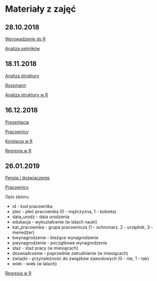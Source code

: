 # Materiały z zajęć

## 28.10.2018

[Wprowadzenie do R](res\skrypt20181028.R)

[Analiza sejmików](res\analiza20181028.R)

## 18.11.2018

[Analiza struktury](https://departmentofstatisticspue.github.io/statystyka-opisowa/analiza-struktury.html)

[Rossmann](data\rossmann.xlsx)

[Analiza struktury w R](res\zajecia20181118.R)

## 16.12.2018

[Prezentacja](prezentacje\03.html)

[Pracownicy](data\Salary_Data.csv)

[Korelacja w R](res\korelacje20181216.R)

[Regresja w R](res\regresja20181216.Rmd)

## 26.01.2019

[Pensja i doświaczenie](data\salary.xlsx)

[Pracownicy](data\pracownicy.xlsx)

Opis zbioru:

- id - kod pracownika
- plec - płeć pracownika (0 - mężczyzna, 1 - kobieta)
- data_urodz - data urodzenia
- edukacja - wykształcenie (w latach nauki)
- kat_pracownika - grupa pracownicza (1 - ochroniarz, 2 - urzędnik, 3 - menedżer)
- bwynagrodzenie - bieżące wynagrodzenie
- pwynagrodzenie - początkowe wynagrodzenie
- staz - staż pracy (w miesiącach)
- doswiadczenie - poprzednie zatrudnienie (w miesiącach)
- zwiazki - przynależność do związków zawodowych (0 - nie, 1 - tak)
- wiek - wiek (w latach)

[Regresja w R](res\regresja20190126.R)
